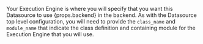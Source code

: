 <!-- props.backend: The backend used by the Execution Engine -->
<p>
Your Execution Engine is where you will specify that you want this Datasource to use {props.backend} in the backend.  As with the Datasource top level configuration, you will need to provide the <code>class_name</code> and <code>module_name</code> that indicate the class definition and containing module for the Execution Engine that you will use.
</p>
